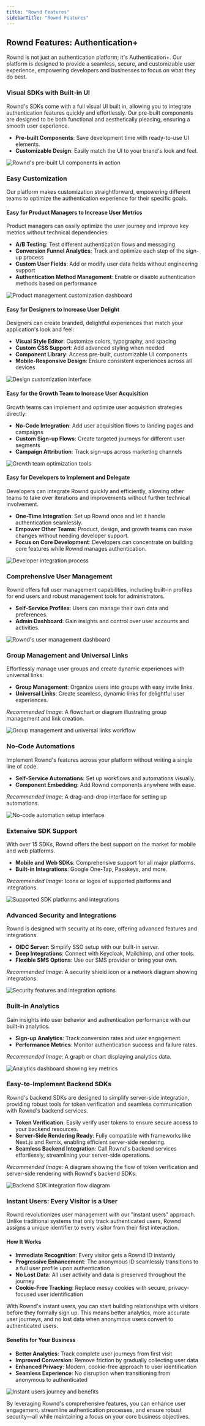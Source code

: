 ```yaml
---
title: "Rownd Features"
sidebarTitle: "Rownd Features"
---
```


## Rownd Features: Authentication+

Rownd is not just an authentication platform; it's Authentication+. Our platform is designed to provide a seamless, secure, and customizable user experience, empowering developers and businesses to focus on what they do best.

### Visual SDKs with Built-in UI

Rownd's SDKs come with a full visual UI built in, allowing you to integrate authentication features quickly and effortlessly. Our pre-built components are designed to be both functional and aesthetically pleasing, ensuring a smooth user experience.

- **Pre-built Components**: Save development time with ready-to-use UI elements.
- **Customizable Design**: Easily match the UI to your brand's look and feel.

![Rownd's pre-built UI components in action](/images/features/visual-sdk-components.png)

### Easy Customization

Our platform makes customization straightforward, empowering different teams to optimize the authentication experience for their specific goals.

#### Easy for Product Managers to Increase User Metrics

Product managers can easily optimize the user journey and improve key metrics without technical dependencies:

- **A/B Testing**: Test different authentication flows and messaging
- **Conversion Funnel Analytics**: Track and optimize each step of the sign-up process
- **Custom User Fields**: Add or modify user data fields without engineering support
- **Authentication Method Management**: Enable or disable authentication methods based on performance

![Product management customization dashboard](/images/features/product-customization.png)

#### Easy for Designers to Increase User Delight

Designers can create branded, delightful experiences that match your application's look and feel:

- **Visual Style Editor**: Customize colors, typography, and spacing
- **Custom CSS Support**: Add advanced styling when needed
- **Component Library**: Access pre-built, customizable UI components
- **Mobile-Responsive Design**: Ensure consistent experiences across all devices

![Design customization interface](/images/features/design-customization.png)

#### Easy for the Growth Team to Increase User Acquisition

Growth teams can implement and optimize user acquisition strategies directly:

- **No-Code Integration**: Add user acquisition flows to landing pages and campaigns
- **Custom Sign-up Flows**: Create targeted journeys for different user segments
- **Campaign Attribution**: Track sign-ups across marketing channels

![Growth team optimization tools](/images/features/growth-customization.png)

#### Easy for Developers to Implement and Delegate

Developers can integrate Rownd quickly and efficiently, allowing other teams to take over iterations and improvements without further technical involvement.

- **One-Time Integration**: Set up Rownd once and let it handle authentication seamlessly.
- **Empower Other Teams**: Product, design, and growth teams can make changes without needing developer support.
- **Focus on Core Development**: Developers can concentrate on building core features while Rownd manages authentication.

![Developer integration process](/images/features/developer-integration.png)

### Comprehensive User Management

Rownd offers full user management capabilities, including built-in profiles for end users and robust management tools for administrators.

- **Self-Service Profiles**: Users can manage their own data and preferences.
- **Admin Dashboard**: Gain insights and control over user accounts and activities.

![Rownd's user management dashboard](/images/features/user-management-dashboard.png)

### Group Management and Universal Links

Effortlessly manage user groups and create dynamic experiences with universal links.

- **Group Management**: Organize users into groups with easy invite links.
- **Universal Links**: Create seamless, dynamic links for delightful user experiences.

*Recommended Image*: A flowchart or diagram illustrating group management and link creation.

![Group management and universal links workflow](/images/features/group-management-flow.png)

### No-Code Automations

Implement Rownd's features across your platform without writing a single line of code.

- **Self-Service Automations**: Set up workflows and automations visually.
- **Component Embedding**: Add Rownd components anywhere with ease.

*Recommended Image*: A drag-and-drop interface for setting up automations.

![No-code automation setup interface](/images/features/automation-interface.png)

### Extensive SDK Support

With over 15 SDKs, Rownd offers the best support on the market for mobile and web platforms.

- **Mobile and Web SDKs**: Comprehensive support for all major platforms.
- **Built-in Integrations**: Google One-Tap, Passkeys, and more.

*Recommended Image*: Icons or logos of supported platforms and integrations.

![Supported SDK platforms and integrations](/images/features/sdk-platforms.png)

### Advanced Security and Integrations

Rownd is designed with security at its core, offering advanced features and integrations.

- **OIDC Server**: Simplify SSO setup with our built-in server.
- **Deep Integrations**: Connect with Keycloak, Mailchimp, and other tools.
- **Flexible SMS Options**: Use our SMS provider or bring your own.

*Recommended Image*: A security shield icon or a network diagram showing integrations.

![Security features and integration options](/images/features/security-integrations.png)

### Built-in Analytics

Gain insights into user behavior and authentication performance with our built-in analytics.

- **Sign-up Analytics**: Track conversion rates and user engagement.
- **Performance Metrics**: Monitor authentication success and failure rates.

*Recommended Image*: A graph or chart displaying analytics data.

![Analytics dashboard showing key metrics](/images/features/analytics-dashboard.png)

### Easy-to-Implement Backend SDKs

Rownd's backend SDKs are designed to simplify server-side integration, providing robust tools for token verification and seamless communication with Rownd's backend services.

- **Token Verification**: Easily verify user tokens to ensure secure access to your backend resources.
- **Server-Side Rendering Ready**: Fully compatible with frameworks like Next.js and Remix, enabling efficient server-side rendering.
- **Seamless Backend Integration**: Call Rownd's backend services effortlessly, streamlining your server-side operations.

*Recommended Image*: A diagram showing the flow of token verification and server-side rendering with Rownd's backend SDKs.

![Backend SDK integration flow diagram](/images/features/backend-integration-flow.png)

### Instant Users: Every Visitor is a User

Rownd revolutionizes user management with our "instant users" approach. Unlike traditional systems that only track authenticated users, Rownd assigns a unique identifier to every visitor from their first interaction.

#### How It Works

- **Immediate Recognition**: Every visitor gets a Rownd ID instantly
- **Progressive Enhancement**: The anonymous ID seamlessly transitions to a full user profile upon authentication
- **No Lost Data**: All user activity and data is preserved throughout the journey
- **Cookie-Free Tracking**: Replace messy cookies with secure, privacy-focused user identification

<Note>
With Rownd's instant users, you can start building relationships with visitors before they formally sign up. This means better analytics, more accurate user journeys, and no lost data when anonymous users convert to authenticated users.
</Note>

#### Benefits for Your Business

- **Better Analytics**: Track complete user journeys from first visit
- **Improved Conversion**: Remove friction by gradually collecting user data
- **Enhanced Privacy**: Modern, cookie-free approach to user identification
- **Seamless Experience**: No disruption when transitioning from anonymous to authenticated

![Instant users journey and benefits](/images/features/instant-users-flow.png)

By leveraging Rownd's comprehensive features, you can enhance user engagement, streamline authentication processes, and ensure robust security—all while maintaining a focus on your core business objectives.
